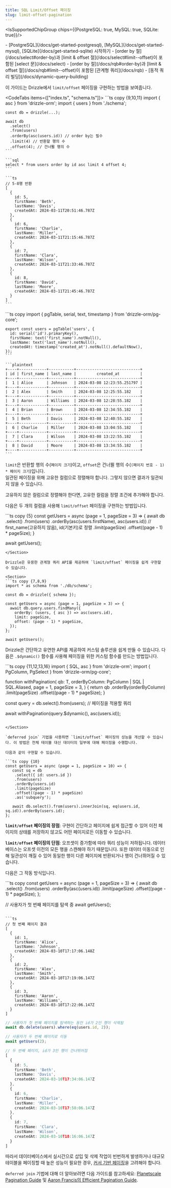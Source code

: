 ```yaml
---
title: SQL Limit/Offset 페이징
slug: limit-offset-pagination
---
```



<IsSupportedChipGroup chips={{PostgreSQL: true, MySQL: true, SQLite: true}}/>

<Prerequisites>
- [PostgreSQL](/docs/get-started-postgresql), [MySQL](/docs/get-started-mysql), [SQLite](/docs/get-started-sqlite) 시작하기
- [order by 절](/docs/select#order-by)과 [limit & offset 절](/docs/select#limit--offset)이 포함된 [select 문](/docs/select)
- [order by 절](/docs/rqb#order-by)과 [limit & offset 절](/docs/rqb#limit--offset)이 포함된 [관계형 쿼리](/docs/rqb)
- [동적 쿼리 빌딩](/docs/dynamic-query-building)
</Prerequisites>

이 가이드는 Drizzle에서 `limit/offset` 페이징을 구현하는 방법을 보여줍니다.

<CodeTabs items={["index.ts", "schema.ts"]}>
  <CodeTab>
    ```ts copy {9,10,11}
    import { asc } from 'drizzle-orm';
    import { users } from './schema';

    const db = drizzle(...);

    await db
      .select()
      .from(users)
      .orderBy(asc(users.id)) // order by는 필수
      .limit(4) // 반환할 행의 수
      .offset(4); // 건너뛸 행의 수
    ```

    ```sql
    select * from users order by id asc limit 4 offset 4;
    ```

    ```ts
    // 5-8행 반환
    [
      {
        id: 5,
        firstName: 'Beth',
        lastName: 'Davis',
        createdAt: 2024-03-11T20:51:46.787Z
      },
      {
        id: 6,
        firstName: 'Charlie',
        lastName: 'Miller',
        createdAt: 2024-03-11T21:15:46.787Z
      },
      {
        id: 7,
        firstName: 'Clara',
        lastName: 'Wilson',
        createdAt: 2024-03-11T21:33:46.787Z
      },
      {
        id: 8,
        firstName: 'David',
        lastName: 'Moore',
        createdAt: 2024-03-11T21:45:46.787Z
      }
    ]
    ```
  </CodeTab>
  <CodeTab>
    ```ts copy
    import { pgTable, serial, text, timestamp } from 'drizzle-orm/pg-core';

    export const users = pgTable('users', {
      id: serial('id').primaryKey(),
      firstName: text('first_name').notNull(),
      lastName: text('last_name').notNull(),
      createdAt: timestamp('created_at').notNull().defaultNow(),
    });
    ```

    ```plaintext
    +----+------------+-----------+----------------------------+
    | id | first_name | last_name |         created_at         |
    +----+------------+-----------+----------------------------+
    |  1 | Alice      | Johnson   | 2024-03-08 12:23:55.251797 |
    +----+------------+-----------+----------------------------+
    |  2 | Alex       | Smith     | 2024-03-08 12:25:55.182    |
    +----+------------+-----------+----------------------------+
    |  3 | Aaron      | Williams  | 2024-03-08 12:28:55.182    |
    +----+------------+-----------+----------------------------+
    |  4 | Brian      | Brown     | 2024-03-08 12:34:55.182    |
    +----+------------+-----------+----------------------------+
    |  5 | Beth       | Davis     | 2024-03-08 12:40:55.182    |
    +----+------------+-----------+----------------------------+
    |  6 | Charlie    | Miller    | 2024-03-08 13:04:55.182    |
    +----+------------+-----------+----------------------------+
    |  7 | Clara      | Wilson    | 2024-03-08 13:22:55.182    |
    +----+------------+-----------+----------------------------+
    |  8 | David      | Moore     | 2024-03-08 13:34:55.182    |
    +----+------------+-----------+----------------------------+
    ```
  </CodeTab>
</CodeTabs>

`limit`은 반환할 행의 수(`페이지 크기`)이고, `offset`은 건너뛸 행의 수(`(페이지 번호 - 1) * 페이지 크기`)입니다.  
일관된 페이징을 위해 고유한 컬럼으로 정렬해야 합니다. 그렇지 않으면 결과가 일관되지 않을 수 있습니다.

고유하지 않은 컬럼으로 정렬해야 한다면, 고유한 컬럼을 정렬 조건에 추가해야 합니다.

다음은 두 개의 컬럼을 사용해 `limit/offset` 페이징을 구현하는 방법입니다.

<Section>
```ts copy {5}
const getUsers = async (page = 1, pageSize = 3) => {
  await db
    .select()
    .from(users)
    .orderBy(asc(users.firstName), asc(users.id)) // first_name(고유하지 않음), id(기본키)로 정렬
    .limit(pageSize) 
    .offset((page - 1) * pageSize);
}

await getUsers();
```
</Section>

Drizzle은 유용한 관계형 쿼리 API를 제공하여 `limit/offset` 페이징을 쉽게 구현할 수 있습니다.

<Section>
```ts copy {7,8,9}
import * as schema from './db/schema';

const db = drizzle({ schema });

const getUsers = async (page = 1, pageSize = 3) => {
  await db.query.users.findMany({
    orderBy: (users, { asc }) => asc(users.id),
    limit: pageSize,
    offset: (page - 1) * pageSize,
  });
};

await getUsers();
```
</Section>

Drizzle은 간단하고 유연한 API를 제공하여 커스텀 솔루션을 쉽게 만들 수 있습니다. 다음은 `.$dynamic()` 함수를 사용해 페이징을 위한 커스텀 함수를 만드는 방법입니다.

<Section>
```ts copy {11,12,13,16}
import { SQL, asc } from 'drizzle-orm';
import { PgColumn, PgSelect } from 'drizzle-orm/pg-core';

function withPagination(
  qb: T,
  orderByColumn: PgColumn | SQL | SQL.Aliased,
  page = 1,
  pageSize = 3,
) {
  return qb
    .orderBy(orderByColumn)
    .limit(pageSize)
    .offset((page - 1) * pageSize);
}

const query = db.select().from(users); // 페이징을 적용할 쿼리

await withPagination(query.$dynamic(), asc(users.id));
```

</Section>

`deferred join` 기법을 사용하면 `limit/offset` 페이징의 성능을 개선할 수 있습니다. 이 방법은 전체 테이블 대신 데이터의 일부에 대해 페이징을 수행합니다.

다음과 같이 구현할 수 있습니다.

```ts copy {10}
const getUsers = async (page = 1, pageSize = 10) => {
   const sq = db
    .select({ id: users.id })
    .from(users)
    .orderBy(users.id)
    .limit(pageSize)
    .offset((page - 1) * pageSize)
    .as('subquery');

   await db.select().from(users).innerJoin(sq, eq(users.id, sq.id)).orderBy(users.id);
};
```

**`limit/offset` 페이징의 장점**: 구현이 간단하고 페이지에 쉽게 접근할 수 있어 이전 페이지의 상태를 저장하지 않고도 어떤 페이지로든 이동할 수 있습니다.

**`limit/offset` 페이징의 단점**: 오프셋이 증가함에 따라 쿼리 성능이 저하됩니다. 데이터베이스는 오프셋 이전의 모든 행을 스캔해야 하기 때문입니다. 또한 데이터 이동으로 인해 일관성이 깨질 수 있어 동일한 행이 다른 페이지에 반환되거나 행이 건너뛰어질 수 있습니다.

다음은 그 작동 방식입니다.

<Section>
```ts copy
const getUsers = async (page = 1, pageSize = 3) => {
  await db
    .select()
    .from(users)
    .orderBy(asc(users.id))
    .limit(pageSize)
    .offset((page - 1) * pageSize);
};

// 사용자가 첫 번째 페이지를 탐색 중
await getUsers();
```

```ts
// 첫 번째 페이지 결과
[
  {
    id: 1,
    firstName: 'Alice',
    lastName: 'Johnson',
    createdAt: 2024-03-10T17:17:06.148Z
  },
  {
    id: 2,
    firstName: 'Alex',
    lastName: 'Smith',
    createdAt: 2024-03-10T17:19:06.147Z
  },
  {
    id: 3,
    firstName: 'Aaron',
    lastName: 'Williams',
    createdAt: 2024-03-10T17:22:06.147Z
  }
]
```

```ts
// 사용자가 첫 번째 페이지를 탐색하는 동안 id가 2인 행이 삭제됨
await db.delete(users).where(eq(users.id, 2));

// 사용자가 두 번째 페이지로 이동
await getUsers(2);
```

```ts
// 두 번째 페이지, id가 3인 행이 건너뛰어짐
[
  {
    id: 5,
    firstName: 'Beth',
    lastName: 'Davis',
    createdAt: 2024-03-10T17:34:06.147Z
  },
  {
    id: 6,
    firstName: 'Charlie',
    lastName: 'Miller',
    createdAt: 2024-03-10T17:58:06.147Z
  },
  {
    id: 7,
    firstName: 'Clara',
    lastName: 'Wilson',
    createdAt: 2024-03-10T18:16:06.147Z
  }
]
```
</Section>

따라서 데이터베이스에서 실시간으로 삽입 및 삭제 작업이 빈번하게 발생하거나 대규모 테이블을 페이징할 때 높은 성능이 필요한 경우, [커서 기반 페이징](/docs/guides/cursor-based-pagination)을 고려해야 합니다.

`deferred join` 기법에 대해 더 알아보려면 다음 가이드를 참고하세요: [Planetscale Pagination Guide](https://planetscale.com/blog/mysql-pagination) 및 [Aaron Francis의 Efficient Pagination Guide](https://aaronfrancis.com/2022/efficient-pagination-using-deferred-joins).


